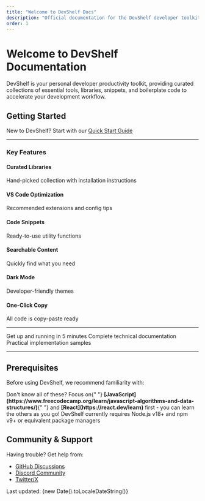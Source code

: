 ```yaml
---
title: "Welcome to DevShelf Docs"
description: "Official documentation for the DevShelf developer toolkit."
order: 1
---
```

# Welcome to DevShelf Documentation

DevShelf is your personal developer productivity toolkit, providing curated collections of essential tools, libraries, snippets, and boilerplate code to accelerate your development workflow.

## Getting Started

<Callout type="info">
New to DevShelf? Start with our  <a href="/docs/getting-started">Quick Start Guide</a>
</Callout>
<hr />

### Key Features

<div className="grid gap-4 md:grid-cols-2 my-6">
  <div className="flex items-start gap-3">
    <Library className="h-5 w-5 mt-0.5 text-primary flex-shrink-0" />
    <div>
      <h4 className="font-medium">Curated Libraries</h4>
      <p className="text-sm text-muted-foreground">Hand-picked collection with installation instructions</p>
    </div>
  </div>

<div className="flex items-start gap-3">
  <Code2 className="h-5 w-5 mt-0.5 text-primary flex-shrink-0" />
  <div>
    <h4 className="font-medium">VS Code Optimization</h4>
    <p className="text-sm text-muted-foreground">Recommended extensions and config tips</p>
  </div>
</div>

<div className="flex items-start gap-3">
  <Box className="h-5 w-5 mt-0.5 text-primary flex-shrink-0" />
  <div>
    <h4 className="font-medium">Code Snippets</h4>
    <p className="text-sm text-muted-foreground">Ready-to-use utility functions</p>
  </div>
</div>

<div className="flex items-start gap-3">
  <Search className="h-5 w-5 mt-0.5 text-primary flex-shrink-0" />
  <div>
    <h4 className="font-medium">Searchable Content</h4>
    <p className="text-sm text-muted-foreground">Quickly find what you need</p>
  </div>
</div>

<div className="flex items-start gap-3">
  <Moon className="h-5 w-5 mt-0.5 text-primary flex-shrink-0" />
  <div>
    <h4 className="font-medium">Dark Mode</h4>
    <p className="text-sm text-muted-foreground">Developer-friendly themes</p>
  </div>
</div>

  <div className="flex items-start gap-3">
    <Copy className="h-5 w-5 mt-0.5 text-primary flex-shrink-0" />
    <div>
      <h4 className="font-medium">One-Click Copy</h4>
      <p className="text-sm text-muted-foreground">All code is copy-paste ready</p>
    </div>
  </div>
</div>

<hr />
<CardGrid className="my-6">
  <Card title="Quick Start" href="/docs/getting-started" icon="⚡">Get up and running in 5 minutes</Card>
  <Card title="API Reference" href="/docs/api" icon="📚">Complete technical documentation</Card>
  <Card title="Examples" href="/docs/examples" icon="🛠️">Practical implementation samples</Card>
</CardGrid>

---

## Prerequisites

Before using DevShelf, we recommend familiarity with:

<TechTag/>

<Callout type="info" className="mt-4">
  Don't know all of these? Focus on{" "}
  <strong>[JavaScript](https://www.freecodecamp.org/learn/javascript-algorithms-and-data-structures/)</strong>{" "}
  and <strong>[React](https://react.dev/learn)</strong> first - you can learn
  the others as you go!
</Callout>

<ProTip title="warning">
  DevShelf currently requires Node.js v18+ and npm v9+ or equivalent package managers
</ProTip>

## Community & Support

Having trouble? Get help from:

- [GitHub Discussions](https://github.com/yourusername/devshelf/discussions)
- [Discord Community](https://discord.gg/your-invite-link)
- [Twitter/X](https://twitter.com/yourhandle)

<footer className="text-sm text-muted-foreground mt-12 border-t pt-6">
  Last updated: {new Date().toLocaleDateString()}
</footer>
